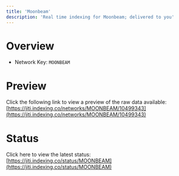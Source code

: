 ```yaml
---
title: 'Moonbeam'
description: 'Real time indexing for Moonbeam; delivered to you'
---
```


# Overview
- Network Key: `MOONBEAM`

# Preview
Click the following link to view a preview of the raw data available: [https://jiti.indexing.co/networks/MOONBEAM/10499343](https://jiti.indexing.co/networks/MOONBEAM/10499343)

# Status
Click here to view the latest status: [https://jiti.indexing.co/status/MOONBEAM](https://jiti.indexing.co/status/MOONBEAM)
